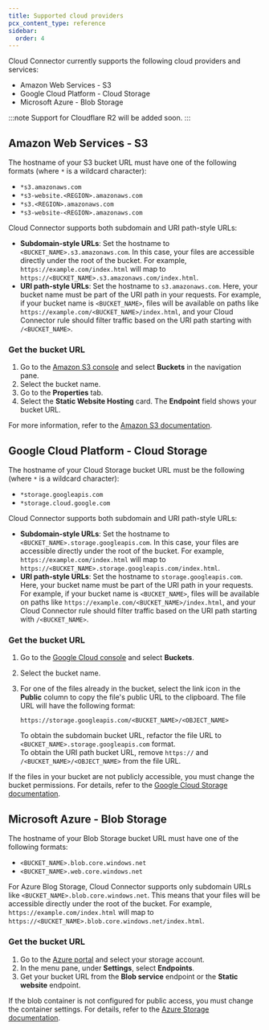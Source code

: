 ```yaml
---
title: Supported cloud providers
pcx_content_type: reference
sidebar:
  order: 4
---
```


Cloud Connector currently supports the following cloud providers and services:

- Amazon Web Services - S3
- Google Cloud Platform - Cloud Storage
- Microsoft Azure - Blob Storage

:::note
Support for Cloudflare R2 will be added soon.
:::

## Amazon Web Services - S3

The hostname of your S3 bucket URL must have one of the following formats (where `*` is a wildcard character):

- `*s3.amazonaws.com`
- `*s3-website.<REGION>.amazonaws.com`
- `*s3.<REGION>.amazonaws.com`
- `*s3-website-<REGION>.amazonaws.com`

Cloud Connector supports both subdomain and URI path-style URLs:

- **Subdomain-style URLs**: Set the hostname to `<BUCKET_NAME>.s3.amazonaws.com`. In this case, your files are accessible directly under the root of the bucket. For example, `https://example.com/index.html` will map to `https://<BUCKET_NAME>.s3.amazonaws.com/index.html`.
- **URI path-style URLs**: Set the hostname to `s3.amazonaws.com`. Here, your bucket name must be part of the URI path in your requests. For example, if your bucket name is `<BUCKET_NAME>`, files will be available on paths like `https://example.com/<BUCKET_NAME>/index.html`, and your Cloud Connector rule should filter traffic based on the URI path starting with `/<BUCKET_NAME>`.

### Get the bucket URL

1. Go to the [Amazon S3 console](https://console.aws.amazon.com/s3/) and select **Buckets** in the navigation pane.
2. Select the bucket name.
3. Go to the **Properties** tab.
4. Select the **Static Website Hosting** card. The **Endpoint** field shows your bucket URL.

For more information, refer to the [Amazon S3 documentation](https://docs.aws.amazon.com/AmazonS3/latest/userguide/EnableWebsiteHosting.html).

## Google Cloud Platform - Cloud Storage

The hostname of your Cloud Storage bucket URL must be the following (where `*` is a wildcard character):

- `*storage.googleapis.com`
- `*storage.cloud.google.com`

Cloud Connector supports both subdomain and URI path-style URLs:

- **Subdomain-style URLs**: Set the hostname to `<BUCKET_NAME>.storage.googleapis.com`. In this case, your files are accessible directly under the root of the bucket. For example, `https://example.com/index.html` will map to `https://<BUCKET_NAME>.storage.googleapis.com/index.html`.
- **URI path-style URLs**: Set the hostname to `storage.googleapis.com`. Here, your bucket name must be part of the URI path in your requests. For example, if your bucket name is `<BUCKET_NAME>`, files will be available on paths like `https://example.com/<BUCKET_NAME>/index.html`, and your Cloud Connector rule should filter traffic based on the URI path starting with `/<BUCKET_NAME>`.

### Get the bucket URL

1. Go to the [Google Cloud console](https://console.cloud.google.com/storage/browser) and select **Buckets**.
2. Select the bucket name.
3. For one of the files already in the bucket, select the link icon in the **Public** column to copy the file's public URL to the clipboard. The file URL will have the following format:

   `https://storage.googleapis.com/<BUCKET_NAME>/<OBJECT_NAME>`

   To obtain the subdomain bucket URL, refactor the file URL to `<BUCKET_NAME>.storage.googleapis.com` format.<br/>
   To obtain the URI path bucket URL, remove `https://` and `/<BUCKET_NAME>/<OBJECT_NAME>` from the file URL.

If the files in your bucket are not publicly accessible, you must change the bucket permissions. For details, refer to the [Google Cloud Storage documentation](https://cloud.google.com/storage/docs/access-control/making-data-public#buckets).

## Microsoft Azure - Blob Storage

The hostname of your Blob Storage bucket URL must have one of the following formats:

- `<BUCKET_NAME>.blob.core.windows.net`
- `<BUCKET_NAME>.web.core.windows.net`

For Azure Blog Storage, Cloud Connector supports only subdomain URLs like `<BUCKET_NAME>.blob.core.windows.net`. This means that your files will be accessible directly under the root of the bucket. For example, `https://example.com/index.html` will map to `https://<BUCKET_NAME>.blob.core.windows.net/index.html`.

### Get the bucket URL

1. Go to the [Azure portal](https://portal.azure.com/) and select your storage account.
2. In the menu pane, under **Settings**, select **Endpoints**.
3. Get your bucket URL from the **Blob service** endpoint or the **Static website** endpoint.

If the blob container is not configured for public access, you must change the container settings. For details, refer to the [Azure Storage documentation](https://learn.microsoft.com/en-us/azure/storage/blobs/anonymous-read-access-configure?tabs=portal).
